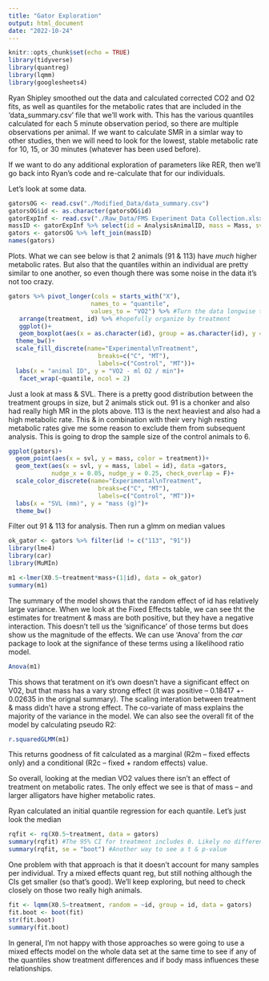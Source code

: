 ```yaml
---
title: "Gator Exploration"
output: html_document
date: "2022-10-24"
---
```


```r
knitr::opts_chunk$set(echo = TRUE)
library(tidyverse)
library(quantreg)
library(lqmm)
library(googlesheets4)
```
Ryan Shipley smoothed out the data and calculated corrected CO2 and O2 fits, as well as quantiles for the metabolic rates that are included in the 'data_summary.csv' file that we'll work with. This has the various quantiles calculated for each 5 minute observation period, so there are multiple observations per animal. If we want to calculate SMR in a simlar way to other studies, then we will need to look for the lowest, stable metabolic rate for 10, 15, or 30 minutes (whatever has been used before).  

If we want to do any additional exploration of parameters like RER, then we'll go back into Ryan's code and re-calculate that for our individuals. 

Let's look at some data.
```r
gatorsOG <- read.csv("./Modified_Data/data_summary.csv")
gatorsOG$id <- as.character(gatorsOG$id)
gatorExpInf <- read.csv("./Raw_Data/FMS Experiment Data Collection.xlsx - Sheet1.csv")
massID <- gatorExpInf %>% select(id = AnalysisAnimalID, mass = Mass, svl = SVL)
gators <- gatorsOG %>% left_join(massID)
names(gators)
```

Plots. What we can see below is that 2 animals (91 & 113) have *much* higher metabolic rates. But also that the quantiles within an individual are pretty similar to one another, so even though there was some noise in the data it's not too crazy.

```r
gators %>% pivot_longer(cols = starts_with("X"),
                       names_to = "quantile",
                       values_to = "VO2") %>% #Turn the data longwise to make facets easier
   arrange(treatment, id) %>% #hopefully organize by treatment
   ggplot()+
   geom_boxplot(aes(x = as.character(id), group = as.character(id), y = VO2, fill = treatment))+
  theme_bw()+
  scale_fill_discrete(name="Experimental\nTreatment",
                         breaks=c("C", "MT"),
                         labels=c("Control", "MT"))+
  labs(x = "animal ID", y = "VO2 - ml O2 / min")+
   facet_wrap(~quantile, ncol = 2)
```

Just a look at mass & SVL. There is a pretty good distribution between the treatment groups in size, but 2 animals stick out. 91 is a chonker and also had really high MR in the plots above. 113 is the next heaviest and also had a high metabolic rate. This & in combination with their very high resting metabolic rates give me some reason to exclude them from subsequent analysis. This is going to drop the sample size of the control animals to 6. 

```r
ggplot(gators)+
  geom_point(aes(x = svl, y = mass, color = treatment))+
  geom_text(aes(x = svl, y = mass, label = id), data =gators, 
            nudge_x = 0.05, nudge_y = 0.25, check_overlap = F)+
  scale_color_discrete(name="Experimental\nTreatment",
                         breaks=c("C", "MT"),
                         labels=c("Control", "MT"))+
  labs(x = "SVL (mm)", y = "mass (g)")+
  theme_bw()
```


Filter out 91 & 113 for analysis. Then run a glmm on median values

```r
ok_gator <- gators %>% filter(id != c("113", "91"))
library(lme4)
library(car)
library(MuMIn)

m1 <-lmer(X0.5~treatment*mass+(1|id), data = ok_gator) 
summary(m1)

```
The summary of the model shows that the random effect of id has relatively large variance. When we look at the Fixed Effects table, we can see tht the estimates for treatment & mass are both positive, but they have a negative interaction. This doesn't tell us the 'significance' of those terms but does show us the magnitude of the effects. We can use 'Anova' from the *car* package to look at the signifance of these terms using a likelihood ratio model.


```r
Anova(m1)
```

This shows that teratment on it's own doesn't have a significant effect on V02, but that mass has a vary strong effect (it was positive --  0.18417 +- 0.02635 in the orignal summary). The scaling interation between treatment & mass didn't have a strong effect. The co-variate of mass explains the majority of the variance in the model. We can also see the overall fit of the model by calculating pseudo R2:

```r
r.squaredGLMM(m1)
```

This returns goodness of fit calculated as a marginal (R2m -- fixed effects only) and a conditional (R2c -- fixed + random effects) value.

So overall, looking at the median VO2 values there isn't an effect of treatment on metabolic rates. The only effect we see is that of mass -- and larger alligators have higher metabolic rates. 




Ryan calculated an initial quantile regression for each quantile. Let's just look the median
```r
rqfit <- rq(X0.5~treatment, data = gators)
summary(rqfit) #The 95% CI for treatment includes 0. Likely no difference from control 
summary(rqfit, se = "boot") #Another way to see a t & p-value
```

One problem with that approach is that it doesn't account for many samples per individual. Try a mixed effects quant reg, but still nothing although the CIs get smaller (so that's good). We'll keep exploring, but need to check closely on those two really high animals.

```r
fit <- lqmm(X0.5~treatment, random = ~id, group = id, data = gators)
fit.boot <- boot(fit)
str(fit.boot)
summary(fit.boot)
```


In general, I'm not happy with those approaches so were going to use a mixed effects model on the whole data set at the same time to see if any of the quantiles show treatment differences and if body mass influences these relationships.

